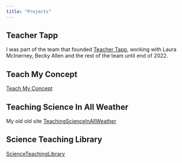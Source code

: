 ```yaml
---
title: "Projects"
---
```


## Teacher Tapp

I was part of the team that founded [Teacher Tapp](https://TeacherTapp.com), working with Laura McInerney, Becky Allen and the rest of the team until end of 2022.  

## Teach My Concept
[Teach My Concept](https://TeachMyConcept.net)

## Teaching Science In All Weather
My old old site [TeachingScienceInAllWeather](https://TeachingScienceInAllWeather.co.uk)

## Science Teaching Library
[ScienceTeachingLibrary](https://ScienceTeachingLibrary.co.uk)


